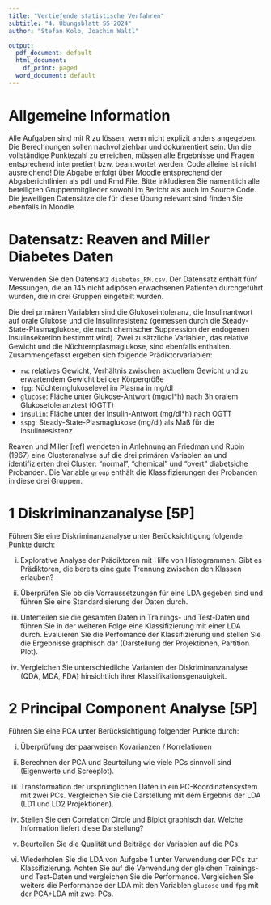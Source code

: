 ```yaml
---
title: "Vertiefende statistische Verfahren"
subtitle: "4. Übungsblatt SS 2024"
author: "Stefan Kolb, Joachim Waltl"

output:
  pdf_document: default
  html_document:
    df_print: paged
  word_document: default
---
```


# Allgemeine Information
Alle Aufgaben sind mit R zu lössen, wenn nicht explizit anders angegeben. Die Berechnungen sollen nachvollziehbar und dokumentiert sein. Um die vollständige Punktezahl zu erreichen, müssen alle Ergebnisse und Fragen entsprechend interpretiert bzw. beantwortet werden. Code alleine ist nicht ausreichend! Die Abgabe erfolgt über Moodle entsprechend der Abgaberichtlinien als pdf und Rmd File. Bitte inkludieren Sie namentlich alle beteiligten Gruppenmitglieder sowohl im Bericht als auch im Source Code.
Die jeweiligen Datensätze die für diese Übung relevant sind finden Sie ebenfalls in Moodle.


# Datensatz: Reaven and Miller Diabetes Daten
Verwenden Sie den Datensatz `diabetes_RM.csv`. Der Datensatz enthält fünf Messungen, die an 145 nicht adipösen erwachsenen Patienten durchgeführt wurden, die in drei Gruppen eingeteilt wurden.

Die drei primären Variablen sind die Glukoseintoleranz, die Insulinantwort auf orale Glukose und die Insulinresistenz (gemessen durch die Steady-State-Plasmaglukose, die nach chemischer Suppression der endogenen Insulinsekretion bestimmt wird). Zwei zusätzliche Variablen, das relative Gewicht und die Nüchternplasmaglukose, sind ebenfalls enthalten. Zusammengefasst ergeben sich folgende Prädiktorvariablen:

* `rw`: relatives Gewicht, Verhältnis zwischen aktuellem Gewicht und zu erwartendem Gewicht bei der Körpergröße
* `fpg`: Nüchternglukoselevel im Plasma in mg/dl 
* `glucose`: Fläche unter Glukose-Antwort (mg/dl*h) nach 3h oralem Glukosetoleranztest (OGTT) 
* `insulin`: Fläche unter der Insulin-Antwort (mg/dl*h) nach OGTT 
* `sspg`: Steady-State-Plasmaglukose (mg/dl) als Maß für die Insulinresistenz

Reaven und Miller [[ref]](https://doi.org/10.1007/BF00423145) wendeten in Anlehnung an Friedman und Rubin (1967) eine Clusteranalyse auf die drei primären Variablen an und identifizierten drei Cluster: "normal", "chemical" und "overt" diabetsiche Probanden. Die Variable `group` enthält die Klassifizierungen der Probanden in diese drei Gruppen. 

# 1 Diskriminanzanalyse [5P]
Führen Sie eine Diskriminanzanalyse unter Berücksichtigung folgender Punkte durch:

i) Explorative Analyse der Prädiktoren mit Hilfe von Histogrammen. Gibt es Prädiktoren, die bereits eine gute Trennung zwischen den Klassen erlauben?

ii) Überprüfen Sie ob die Vorraussetzungen für eine LDA gegeben sind und führen Sie eine Standardisierung der Daten durch.

iii) Unterteilen sie die gesamten Daten in Trainings- und Test-Daten und führen Sie in der weiteren Folge eine Klassifizierung mit einer LDA durch. Evaluieren Sie die Perfomance der Klassifizierung und stellen Sie die Ergebnisse graphisch dar (Darstellung der Projektionen, Partition Plot).

iiii) Vergleichen Sie unterschiedliche Varianten der Diskriminanzanalyse (QDA, MDA, FDA) hinsichtlich ihrer Klassifikationsgenauigkeit.


# 2 Principal Component Analyse [5P]
Führen Sie eine PCA unter Berücksichtigung folgender Punkte durch:

i) Überprüfung der paarweisen Kovarianzen / Korrelationen

ii) Berechnen der PCA und Beurteilung wie viele PCs sinnvoll sind (Eigenwerte und Screeplot).

iii) Transformation der ursprünglichen Daten in ein PC-Koordinatensystem mit zwei PCs. Vergleichen Sie die Darstellung mit dem Ergebnis der LDA (LD1 und LD2 Projektionen).

iii) Stellen Sie den Correlation Circle und Biplot graphisch dar. Welche Information liefert diese Darstellung?

iiii) Beurteilen Sie die Qualität und Beiträge der Variablen auf die PCs.

iiiii) Wiederholen Sie die LDA von Aufgabe 1 unter Verwendung der PCs zur Klassifizierung. Achten Sie auf die Verwendung der gleichen Trainings- und Test-Daten und vergleichen Sie die Performance. Vergleichen Sie weiters die Performance der LDA mit den Variablen `glucose` und `fpg` mit der PCA+LDA mit zwei PCs.
